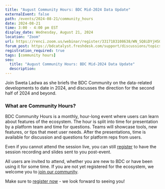 ```yaml
---
title: "August Community Hours: BDC Mid-2024 Data Update"
externalEvent: false
path: /events/2024-08-21/community_hours
date: 2024-08-21
time: 3:00 - 4:00 pm EST
display_date: Wednesday, August 21, 2024
location: "Zoom"
url: https://renci.zoom.us/webinar/register/3317183108638/WN_SQ8iDYjHS0iHi-Zi15-tgA
forum_post: https://bdcatalyst.freshdesk.com/support/discussions/topics/60000407843
registration_required: true
tags: [community hours]
seo:
  title: "August Community Hours: BDC Mid-2024 Data Update"
  description:
---
```

Join Sweta Ladwa as she briefs the BDC Community on the data-related developments to date in 2024, and discusses the direction for the second half of 2024 and beyond.

### What are Community Hours?

BDC Community Hours is a monthly, hour-long event where users can learn about features of the ecosystem. The hour is split into time for presentation by a platform team and time for questions. Teams will showcase tools, new features, or tips that meet user needs. After the presentations, time is available for discussion and questions for platform reps from users.

Even if you cannot attend the session live, you can still [register](https://renci.zoom.us/webinar/register/3317183108638/WN_SQ8iDYjHS0iHi-Zi15-tgA) to have the session recording and slides sent to you post-event.

All users are invited to attend, whether you are new to BDC or have been using it for some time. If you are not yet registered for the ecosystem, we welcome you to [join our community](/join-bdc/).

Make sure to [register now](https://renci.zoom.us/webinar/register/3317183108638/WN_SQ8iDYjHS0iHi-Zi15-tgA) - we look forward to seeing you!
